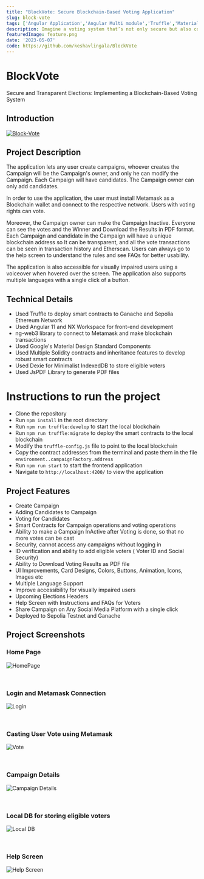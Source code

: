 ```yaml
---
title: "BlockVote: Secure Blockchain-Based Voting Application"
slug: block-vote
tags: ['Angular Application','Angular Multi module','Truffle','Material Design','Keshav Lingala','Keshav Reddy','Keshav Reddy Lingala','Lingala Keshav Reddy','Keshav']
description: Imagine a voting system that’s not only secure but also completely transparent. BlockVote is a revolutionary blockchain-based voting application designed to ensure fair and tamper-proof elections. Built with Angular and Truffle, this app allows users to create and manage voting campaigns, cast votes securely via Metamask, and view results with complete transparency on the blockchain. Every vote is recorded immutably, and results are available for public verification through Etherscan. With features like voiceover support for visually impaired users and multi-language options, BlockVote is designed for accessibility and inclusivity. Whether you're running a small election or a large-scale poll, BlockVote brings trust and efficiency to the voting process.
featuredImage: feature.png
date: '2023-05-07'
code: https://github.com/keshavlingala/BlockVote
---
```



# BlockVote

Secure and Transparent Elections: Implementing a Blockchain-Based Voting System

## Introduction

[![Block-Vote](https://img.shields.io/badge/github-BlockVote-blue.svg)](https://github.com/keshavlingala/BlockVote)

## Project Description

The application lets any user create campaigns, whoever creates the Campaign will be the Campaign's owner, and only he can
modify the Campaign. Each Campaign will have candidates. The Campaign owner can only add candidates.

In order to use the application, the user must install Metamask as a Blockchain wallet and connect to the respective network.
Users with voting rights can vote.

Moreover, the Campaign owner can make the Campaign Inactive. Everyone can see the votes and the Winner and Download the Results in PDF format. Each Campaign and candidate in the Campaign will have a unique blockchain address so It can be transparent, and all the vote transactions can be seen in transaction history and Etherscan.
Users can always go to the help screen to understand the rules and see FAQs for better usability.

The application is also accessible for visually impaired users using a voiceover when hovered over the screen.
The application also supports multiple languages with a single click of a button.

## Technical Details

- Used Truffle to deploy smart contracts to Ganache and Sepolia Ethereum Network
- Used Angular 11 and NX Workspace for front-end development
- ng-web3 library to connect to Metamask and make blockchain transactions
- Used Google's Material Design Standard Components
- Used Multiple Solidity contracts and inheritance features to develop  robust smart contracts
- Used Dexie for Minimalist IndexedDB to store eligible voters
- Used JsPDF Library to generate PDF files

# Instructions to run the project

- Clone the repository
- Run `npm install` in the root directory
- Run `npm run truffle:develop` to start the local blockchain
- Run `npm run truffle:migrate` to deploy the smart contracts to the local blockchain
- Modify the `truffle-config.js` file to point to the local blockchain
- Copy the contract addresses from the terminal and paste them in the file `environment..campaignFactory.address`
- Run `npm run start` to start the frontend application
- Navigate to `http://localhost:4200/` to view the application

## Project Features

- Create Campaign
- Adding Candidates to Campaign
- Voting for Candidates
- Smart Contracts for Campaign operations and voting operations
- Ability to make a Campaign InActive after Voting is done, so that no more votes can be cast
- Security, cannot access any campaigns without logging in
- ID verification and ability to add eligible voters ( Voter ID and Social Security)
- Ability to Download Voting Results as PDF file
- UI Improvements, Card Designs, Colors, Buttons, Animation, Icons, Images etc
- Multiple Language Support
- Improve accessibility for visually impaired users
- Upcoming Elections Headers
- Help Screen with Instructions and FAQs for Voters
- Share Campaign on Any Social Media Platform with a single click
- Deployed to Sepolia Testnet and Ganache

## Project Screenshots

### Home Page

![HomePage](images/ss5.png)


<br/>


### Login and Metamask Connection

![Login](images/ss6.png)

<br/>


### Casting User Vote using Metamask

![Vote](images/ss4.png)

<br/>


### Campaign Details

![Campaign Details](images/ss2.png)

<br/>


### Local DB for storing eligible voters

![Local DB](images/ss3.png)

<br/>


### Help Screen

![Help Screen](images/ss1.png)

<br/>

